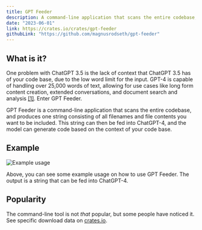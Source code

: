 ```yaml
---
title: GPT Feeder
description: A command-line application that scans the entire codebase, and produces one string consisting of all filenames and file contents that you want included.
date: "2023-06-01"
link: https://crates.io/crates/gpt-feeder
githubLink: "https://github.com/magnusrodseth/gpt-feeder"
---
```


## What is it?

One problem with ChatGPT 3.5 is the lack of context that ChatGPT 3.5 has of your code base, due to the low word limit for the input. GPT-4 is capable of handling over 25,000 words of text, allowing for use cases like long form content creation, extended conversations, and document search and analysis [[1]](https://openai.com/gpt-4). Enter GPT Feeder.

GPT Feeder is a command-line application that scans the entire codebase, and produces one string consisting of all filenames and file contents you want to be included. This string can then be fed into ChatGPT-4, and the model can generate code based on the context of your code base.

## Example

![Example usage](/projects/hobby/gpt-feeder/example.png)

Above, you can see some example usage on how to use GPT Feeder. The output is a string that can be fed into ChatGPT-4.

## Popularity

The command-line tool is not *that* popular, but some people have noticed it. See specific download data on [crates.io](https://crates.io/crates/gpt-feeder).